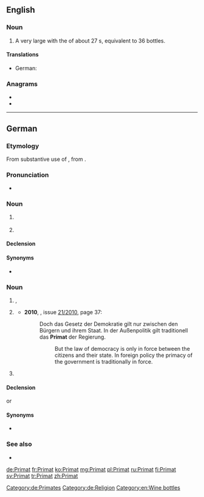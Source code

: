 {{also|primat}}
==English==

===Noun===
{{en-noun}}

# A very large {{l|en|champagne}} {{l|en|bottle}} with the {{l|en|capacity}} of about 27 {{l|en|liter}}s, equivalent to 36 {{l|en|standard}} bottles.

====Translations====
{{trans-top|champagne bottle}}
* German: {{t+|de|Primat}}
{{trans-mid}}
{{trans-bottom}}

===Anagrams===
* {{l|en|armpit}}
* {{l|en|impart}}

----

==German==

===Etymology===
From substantive use of {{etyl|LL.|de}} {{m|la|prīmās||chief; noble}}, from {{etyl|la|de}} {{suffix|prīmus|ās|t1=prime, first rank|lang=la|nocat=yes}}.

===Pronunciation===
* {{IPA|[pʀiˈmaːt]|lang=de}}

===Noun===
{{de-noun|m|Primaten|Primaten}}

# {{lb|de|ecclesiastical}} {{l|en|primate}}
# {{lb|de|zoology}} {{l|en|primate}}

====Declension====
{{de-decl-noun-m|en|en}}

====Synonyms====
* {{sense|ecclesiastical position}} {{l|de|Primas}}

===Noun===
{{de-noun|n|g2=m|Primats|gen2=Primates|Primate}}

# {{l|en|primacy}}, {{l|en|supremacy}}
# {{lb|de|ecclesiastical}} {{l|en|primacy}}
#* '''2010''', ''{{w|Der Spiegel}}'', issue [http://www.spiegel.de/spiegel/print/index-2010-21.html 21/2010], page 37:
#*: Doch das Gesetz der Demokratie gilt nur zwischen den Bürgern und ihrem Staat. In der Außenpolitik gilt traditionell das '''Primat''' der Regierung.
#*:: But the law of democracy is only in force between the citizens and their state. In foreign policy the primacy of the government is traditionally in force.
# {{lb|de|wine}} {{l|en|Primat}}

====Declension====
{{de-decl-noun-n|(e)s|e}}
or
{{de-decl-noun-m|(e)s|e}}

====Synonyms====
* {{sense|ecclesiastical station}} {{l|de|Primas}}

===See also===
* {{pedialite|lang=de}}

[[Category:de:Primates]]
[[Category:de:Religion]]
[[Category:en:Wine bottles]]

[[de:Primat]]
[[fr:Primat]]
[[ko:Primat]]
[[mg:Primat]]
[[pl:Primat]]
[[ru:Primat]]
[[fi:Primat]]
[[sv:Primat]]
[[tr:Primat]]
[[zh:Primat]]